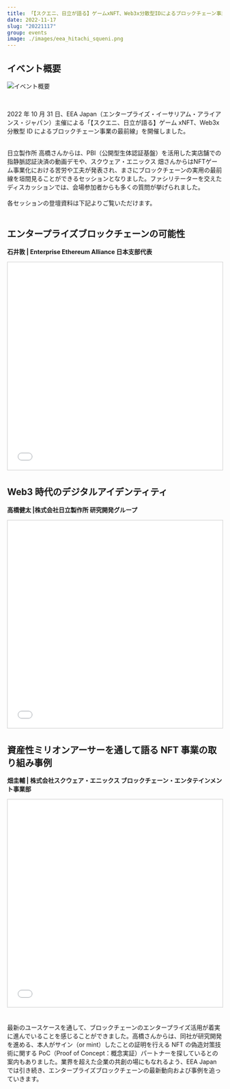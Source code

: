 ```yaml
---
title: 「【スクエニ、日立が語る】ゲームxNFT、Web3x分散型IDによるブロックチェーン事業の最前線」を開催しました
date: 2022-11-17
slug: "20221117"
group: events
image: ./images/eea_hitachi_squeni.png
---
```


## イベント概要

![イベント概要](./images/eea_hitachi_squeni.png)

<br />

2022 年 10 月 31 日、EEA Japan（エンタープライズ・イーサリアム・アライアンス・ジャパン）主催による「【スクエニ、日立が語る】ゲーム xNFT、Web3x 分散型 ID によるブロックチェーン事業の最前線」を開催しました。

<br />
日立製作所 高橋さんからは、PBI（公開型生体認証基盤）を活用した実店舗での指静脈認証決済の動画デモや、スクウェア・エニックス
畑さんからはNFTゲーム事業化における苦労や工夫が発表され、まさにブロックチェーンの実用の最前線を垣間見ることができるセッションとなりました。ファシリテーターを交えたディスカッションでは、会場参加者からも多くの質問が挙げられました。

<br />
<br />
各セッションの登壇資料は下記よりご覧いただけます。
<br />
<br />

## エンタープライズブロックチェーンの可能性

**石井敦 | Enterprise Ethereum Alliance 日本支部代表**

<iframe
  src="//www.slideshare.net/slideshow/embed_code/key/3xJqYQhZzKofvd"
  width="595"
  height="485"
  frameborder="0"
  marginwidth="0"
  marginheight="0"
  scrolling="no"
  style="border:1px solid #CCC; border-width:1px; margin-bottom:5px; max-width: 100%;"
  allowfullscreen
>
  {" "}
</iframe>

## Web3 時代のデジタルアイデンティティ

**高橋健太 |株式会社日立製作所 研究開発グループ**

<iframe
  src="//www.slideshare.net/slideshow/embed_code/key/tGl9AHR8GQF17u"
  width="595"
  height="485"
  frameborder="0"
  marginwidth="0"
  marginheight="0"
  scrolling="no"
  style="border:1px solid #CCC; border-width:1px; margin-bottom:5px; max-width: 100%;"
  allowfullscreen
>
  {" "}
</iframe>

## 資産性ミリオンアーサーを通して語る NFT 事業の取り組み事例

**畑圭輔 | 株式会社スクウェア・エニックス ブロックチェーン・エンタテインメント事業部**

<iframe
  src="//www.slideshare.net/slideshow/embed_code/key/IUHaRBxHrtsekb"
  width="595"
  height="485"
  frameborder="0"
  marginwidth="0"
  marginheight="0"
  scrolling="no"
  style="border:1px solid #CCC; border-width:1px; margin-bottom:5px; max-width: 100%;"
  allowfullscreen
>
  {" "}
</iframe>

<br />
<br />

最新のユースケースを通して、ブロックチェーンのエンタープライズ活用が着実に進んでいることを感じることができました。高橋さんからは、同社が研究開発を進める、本人がサイン（or mint）したことの証明を行える NFT の偽造対策技術に関する PoC（Proof of Concept：概念実証）パートナーを探しているとの案内もありました。業界を超えた企業の共創の場にもなれるよう、EEA Japan では引き続き、エンタープライズブロックチェーンの最新動向および事例を追っていきます。
